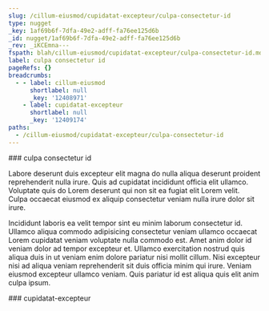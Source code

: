 ```yaml
---
slug: /cillum-eiusmod/cupidatat-excepteur/culpa-consectetur-id
type: nugget
_key: 1af69b6f-7dfa-49e2-adff-fa76ee125d6b
_id: nugget/1af69b6f-7dfa-49e2-adff-fa76ee125d6b
_rev: _iKCEmna---
fspath: blah/cillum-eiusmod/cupidatat-excepteur/culpa-consectetur-id.md
label: culpa consectetur id
pageRefs: {}
breadcrumbs:
  - - label: cillum-eiusmod
      shortlabel: null
      _key: '12408971'
    - label: cupidatat-excepteur
      shortlabel: null
      _key: '12409174'
paths:
  - /cillum-eiusmod/cupidatat-excepteur/culpa-consectetur-id
---
```


<NuggetArea>
<Nugget slug="/cillum-eiusmod/cupidatat-excepteur/culpa-consectetur-id" type="nugget" _key="1af69b6f-7dfa-49e2-adff-fa76ee125d6b" _id="nugget/1af69b6f-7dfa-49e2-adff-fa76ee125d6b" _rev="_iKCEmna---" fspath="blah/cillum-eiusmod/cupidatat-excepteur/culpa-consectetur-id.md" label="culpa consectetur id" paths="/cillum-eiusmod/cupidatat-excepteur/culpa-consectetur-id">
<NuggetBody>
### culpa consectetur id

Labore deserunt duis excepteur elit magna do nulla aliqua deserunt proident reprehenderit nulla irure. Quis ad cupidatat incididunt officia elit ullamco. Voluptate quis do Lorem deserunt qui non sit ea fugiat elit Lorem velit. Culpa occaecat eiusmod ex aliquip consectetur veniam nulla irure dolor sit irure.

Incididunt laboris ea velit tempor sint eu minim laborum consectetur id. Ullamco aliqua commodo adipisicing consectetur veniam ullamco occaecat Lorem cupidatat veniam voluptate nulla commodo est. Amet anim dolor id veniam dolor ad tempor excepteur et. Ullamco exercitation nostrud quis aliqua duis in ut veniam enim dolore pariatur nisi mollit cillum. Nisi excepteur nisi ad aliqua veniam reprehenderit sit duis officia minim qui irure. Veniam eiusmod excepteur ullamco veniam. Quis pariatur id est aliqua quis elit anim culpa ipsum.

</NuggetBody>
<Breadcrumbs>
<Crumbs>
<Crumb _key="12408971" label="cillum-eiusmod" /><Crumb _key="12409174" label="cupidatat-excepteur" />
</Crumbs>
</Breadcrumbs>
</Nugget>

<NuggetsInbound>
</NuggetsInbound>
<NuggetsOutbound>
</NuggetsOutbound>
</NuggetArea>
<PassagesInbound>
<Passage direction="inbound" type="passage" _key="12409174" _id="passage/12409174" _rev="_iKCEmnK--B" label="cupidatat-excepteur" passage="cupidatat-excepteur" fspath="blah/cillum-eiusmod/cupidatat-excepteur" paths="/cillum-eiusmod/cupidatat-excepteur" slug="/cillum-eiusmod/cupidatat-excepteur">
<NuggetBody>
### cupidatat-excepteur

</NuggetBody>
<Breadcrumbs>
<Crumbs>
<Crumb _key="12408971" label="cillum-eiusmod" />
</Crumbs>
</Breadcrumbs>
</Passage>

</PassagesInbound>
<PassagesOutbound>
</PassagesOutbound>